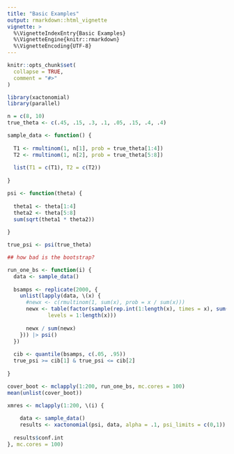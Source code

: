 ```yaml
---
title: "Basic Examples"
output: rmarkdown::html_vignette
vignette: >
  %\VignetteIndexEntry{Basic Examples}
  %\VignetteEngine{knitr::rmarkdown}
  %\VignetteEncoding{UTF-8}
---
```


```r
knitr::opts_chunk$set(
  collapse = TRUE,
  comment = "#>"
)
```

```r
library(xactonomial)
library(parallel)
```


```r

n = c(8, 10)
true_theta <- c(.45, .15, .3, .1, .05, .15, .4, .4)

sample_data <- function() {
  
  T1 <- rmultinom(1, n[1], prob = true_theta[1:4])
  T2 <- rmultinom(1, n[2], prob = true_theta[5:8])
  
  list(T1 = c(T1), T2 = c(T2))
  
}

psi <- function(theta) {
  
  theta1 <- theta[1:4]
  theta2 <- theta[5:8]
  sum(sqrt(theta1 * theta2))
  
}

true_psi <- psi(true_theta)

## how bad is the bootstrap?

run_one_bs <- function(i) {
  data <- sample_data()
  
  bsamps <- replicate(2000, {
    unlist(lapply(data, \(x) {
      #newx <- c(rmultinom(1, sum(x), prob = x / sum(x)))
      newx <- table(factor(sample(rep.int(1:length(x), times = x), sum(x), replace = TRUE), 
             levels = 1:length(x)))
      
      newx / sum(newx)
    })) |> psi()
  })
  
  cib <- quantile(bsamps, c(.05, .95))
  true_psi >= cib[1] & true_psi <= cib[2]
    
}

cover_boot <- mclapply(1:200, run_one_bs, mc.cores = 100)
mean(unlist(cover_boot))
```


```r

xmres <- mclapply(1:200, \(i) {
  
    data <- sample_data()
    results <- xactonomial(psi, data, alpha = .1, psi_limits = c(0,1))
  
  results$conf.int
}, mc.cores = 100)

```
